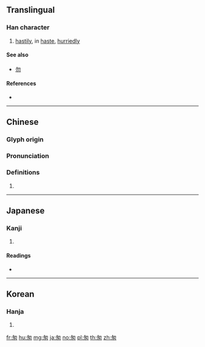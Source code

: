 {{character info/new}}
{{also|怱|匁|勿}}
==Translingual==

===Han character===
{{Han char|rn=20|rad=勹|as=03|sn=5|four=27450|canj=PKK|ids=⿻勿丶}}

# [[hastily]], in [[haste]], [[hurriedly]]

====See also====
* {{l|mul|匁}} [[勿]]

====References====
* {{Han ref|kx=0151.031|dkj=02511|dj=0340.070|hdz=10257.020|uh=5306|ud=21254|bh=A55E|bd=42334}}

----

==Chinese==
{{zh-forms}}

===Glyph origin===
{{Han etym}}

===Pronunciation===
{{zh-pron
|m=cōng
|c=cung1
|h=pfs=
|md=
|mn=
|w=
|mc=y
|oc=y
|cat=adv
}}

===Definitions===
{{zh-hanzi}}

# {{rfdef|lang=zh}}

----

==Japanese==

===Kanji===
{{ja-kanji|grade=|rs=勹03}}

# {{defn|lang=ja|sort=勹03}}

====Readings====
* {{ja-readings|on=[[そう]] (sō)|kun=[[いそがしい]] (isogashii)}}

----

==Korean==

===Hanja===
{{ko-hanja|hangeul=총|rv=chong|mr=ch'ong}}

# {{defn|lang=ko|sort=勹03}}

[[fr:匆]]
[[hu:匆]]
[[mg:匆]]
[[ja:匆]]
[[no:匆]]
[[pl:匆]]
[[th:匆]]
[[zh:匆]]